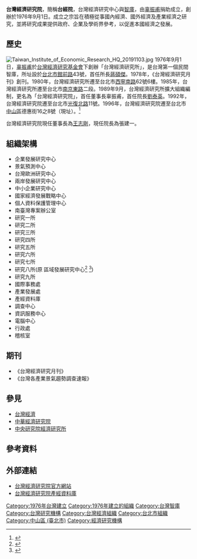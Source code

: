 '''台灣經濟研究院'''，簡稱'''台經院'''，台灣經濟研究中心與[[智庫|智庫]]，由[[辜振甫|辜振甫]]捐助成立，創辦於1976年9月1日。成立之宗旨在積極從事國內經濟、國外經濟及產業經濟之研究，並將研究成果提供政府、企業及學術界參考，以促進本國經濟之發展。

==歷史==
[[File:Taiwan_Institute_of_Economic_Research_HQ_20191103.jpg|thumb]]
1976年9月1日，[[辜振甫|辜振甫]]於[[台灣經濟研究基金會|台灣經濟研究基金會]]下創辦「台灣經濟研究所」，是台灣第一個民間智庫，所址設於[[台北市|台北市]][[館前路|館前路]]43號，首任所長[[蔣碩傑|蔣碩傑]]。1978年，《台灣經濟研究月刊》創刊。1980年，台灣經濟研究所遷至台北市[[西寧南路|西寧南路]]62號6樓。1985年，台灣經濟研究所遷至台北市[[南京東路|南京東路]]二段。1989年9月，台灣經濟研究所擴大組織編制，更名為「台灣經濟研究院」，首任董事長辜振甫，首任院長[[劉泰英|劉泰英]]。1992年，台灣經濟研究院遷至台北市[[光復北路|光復北路]]11號。1996年，台灣經濟研究院遷至台北市[[中山區_(臺北市)|中山區]]德惠街16之8號（現址）。<ref>{{Cite web |url=http://www.tier.org.tw/intro/chronology.aspx |title=台經院大事紀 |accessdate=2019-11-03 |archive-date=2020-09-28 |archive-url=https://web.archive.org/web/20200928160030/https://www.tier.org.tw/intro/chronology.aspx |dead-url=no }}</ref>

台灣經濟研究院現任董事長為[[王志剛_(中華民國)|王志剛]]，現任院長為張建一。

==組織架構==
* 企業發展研究中心
* 景氣預測中心
* 台灣歐洲研究中心
* 兩岸發展研究中心
* 中小企業研究中心
* 國家經濟發展戰略中心
* 個人資料保護管理中心
* 南臺灣專案辦公室
* 研究一所
* 研究二所
* 研究三所
* 研究四所
* 研究五所
* 研究六所
* 研究七所
* 研究八所(原 區域發展研究中心<ref>{{Cite web |url=http://www.tier.org.tw/dep/dep.asp |title=部門介紹 |access-date=2012-01-12 |archive-date=2018-03-08 |archive-url=https://web.archive.org/web/20180308205240/http://www.tier.org.tw/dep/dep.asp |dead-url=no }}</ref> <ref>{{Cite web |url=http://www.tier.org.tw/intro/org.asp |title=組織圖 |access-date=2012-01-12 |archive-date=2018-01-08 |archive-url=https://web.archive.org/web/20180108150608/http://www.tier.org.tw/intro/org.asp |dead-url=no }}</ref>)
* 研究九所
* 國際事務處
* 產業發展處
* 產經資料庫
* 調查中心
* 資訊服務中心
* 電腦中心
* 行政處
* 稽核室

==期刊==
* 《台灣經濟研究月刊》
* 《台灣各產業景氣趨勢調查速報》

==參見==
*[[台灣經濟|台灣經濟]]
*[[中華經濟研究院|中華經濟研究院]]
*[[中央研究院經濟研究所|中央研究院經濟研究所]]

==參考資料==
{{reflist}}

==外部連結==
* [http://www.tier.org.tw/ 台灣經濟研究院官方網站] {{Wayback|url=http://www.tier.org.tw/ |date=20210205183306 }} 
* [https://tie.tier.org.tw/ 台灣經濟研究院產經資料庫] {{Wayback|url=https://tie.tier.org.tw/ |date=20201125112827 }}
{{Authority control}}{{Portal bar|臺灣|中華民國|臺北|經濟|政治}}
[[Category:1976年台灣建立|Category:1976年台灣建立]]
[[Category:1976年建立的組織|Category:1976年建立的組織]]
[[Category:台灣智庫|Category:台灣智庫]]
[[Category:台灣研究機構|Category:台灣研究機構]]
[[Category:台灣經濟組織|Category:台灣經濟組織]]
[[Category:台北市組織|Category:台北市組織]]
[[Category:中山區_(臺北市)|Category:中山區 (臺北市)]]
[[Category:經濟研究機構|Category:經濟研究機構]]